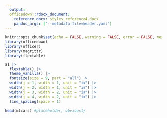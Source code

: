 ```yaml
---
  output:
  officedown::rdocx_document: 
    reference_docx: styles_reference4.docx
    pandoc_args: ["--metadata-file=header.yaml"]
---
```


```r
knitr::opts_chunk$set(echo = FALSE, warning = FALSE, error = FALSE, message = FALSE)
library(officedown)
library(officer)
library(magrittr)
library(flextable)
```

```r
a1 |>
  flextable() |>
  theme_vanilla() |>
  fontsize(size = 9, part = "all") |>
  width(j = 1, width = 1, unit = "in") |>
  width(j = 2, width = 1, unit = "in") |>
  width(j = 3, width = 2, unit = "in") |>
  width(j = 4, width = 2, unit = "in") |>
  line_spacing(space = 1)
```

```r
head(mtcars) #placeholder, obviously
```